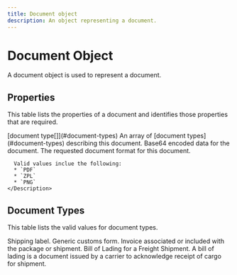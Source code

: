 ```yaml
---
title: Document object
description: An object representing a document.
---
```


Document Object
===============================================
A document object is used to represent a document.


Properties
--------------------------------

This table lists the properties of a document and identifies those properties that are required. 


<Reference>

  <Field name="type" required={true}>
    <Type>
      [document type[]](#document-types)
    </Type>
    <Description>
      An array of [document types](#document-types) describing this document.
    </Description>
  </Field>

  <Field name="data" type="string" required={true}>
    <Description>
      Base64 encoded data for the document.
    </Description>
  </Field>

  <Field name="format" type="string" required={true}>
    <Description>
      The requested document format for this document.
      
      Valid values inclue the following:
      * `PDF`
      * `ZPL`
      * `PNG`
    </Description>
  </Field>

</Reference>

Document Types
-------------------------
This table lists the valid values for document types.

<Reference>

  <Field name="label" >
    <Description>
      Shipping label.
    </Description>
  </Field>

  <Field name="customs_form" >
    <Description>
      Generic customs form.
    </Description>
  </Field>

  <Field name="commercial_invoice" >
    <Description>
      Invoice associated or included with the package or shipment.
    </Description>
  </Field>

  <Field name="bill_of_lading" >
    <Description>
      Bill of Lading for a Freight Shipment.
      A bill of lading is a document issued by a carrier to acknowledge receipt of cargo for shipment.
    </Description>
  </Field>

</Reference>